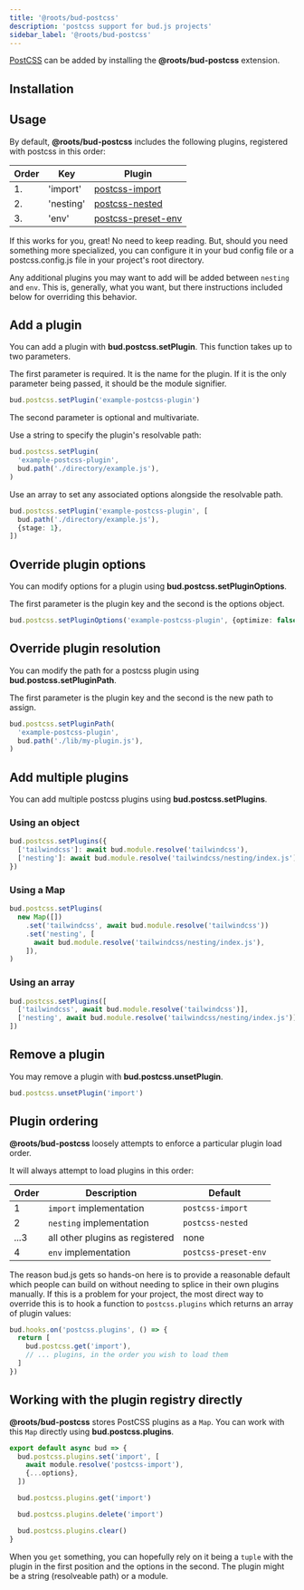 ```yaml
---
title: '@roots/bud-postcss'
description: 'postcss support for bud.js projects'
sidebar_label: '@roots/bud-postcss'
---
```



[PostCSS](https://postcss.org) can be added by installing the **@roots/bud-postcss** extension.

## Installation

<Install packages="@roots/bud-postcss" />

## Usage

By default, **@roots/bud-postcss** includes the following plugins, registered with postcss in this order:

| Order | Key       | Plugin                                                      |
| ----- | --------- | ----------------------------------------------------------- |
| 1.    | 'import'  | [postcss-import](https://github.com/postcss/postcss-import) |
| 2.    | 'nesting' | [postcss-nested](https://github.com/postcss/postcss-nested) |
| 3.    | 'env'     | [postcss-preset-env](https://preset-env.cssdb.org/)         |

If this works for you, great! No need to keep reading. But, should you need something more specialized,
you can configure it in your bud config file or a postcss.config.js file in your project's root directory.

Any additional plugins you may want to add will be added between `nesting` and `env`.
This is, generally, what you want, but there instructions included below for overriding this behavior.

## Add a plugin

You can add a plugin with **bud.postcss.setPlugin**. This function takes up to two parameters.

The first parameter is required. It is the name for the plugin.
If it is the only parameter being passed, it should be the module signifier.

```typescript title=bud.config.js
bud.postcss.setPlugin('example-postcss-plugin')
```

The second parameter is optional and multivariate.

Use a string to specify the plugin's resolvable path:

```typescript title=bud.config.js
bud.postcss.setPlugin(
  'example-postcss-plugin',
  bud.path('./directory/example.js'),
)
```

Use an array to set any associated options alongside the resolvable path.

```typescript title=bud.config.js
bud.postcss.setPlugin('example-postcss-plugin', [
  bud.path('./directory/example.js'),
  {stage: 1},
])
```

## Override plugin options

You can modify options for a plugin using **bud.postcss.setPluginOptions**.

The first parameter is the plugin key and the second is the options object.

```typescript title=bud.config.js
bud.postcss.setPluginOptions('example-postcss-plugin', {optimize: false})
```

## Override plugin resolution

You can modify the path for a postcss plugin using **bud.postcss.setPluginPath**.

The first parameter is the plugin key and the second is the new path to assign.

```typescript title=bud.config.js
bud.postcss.setPluginPath(
  'example-postcss-plugin',
  bud.path('./lib/my-plugin.js'),
)
```

## Add multiple plugins

You can add multiple postcss plugins using **bud.postcss.setPlugins**.

### Using an object

```typescript title=bud.config.js
bud.postcss.setPlugins({
  ['tailwindcss']: await bud.module.resolve('tailwindcss'),
  ['nesting']: await bud.module.resolve('tailwindcss/nesting/index.js'),
})
```

### Using a Map

```typescript title=bud.config.js
bud.postcss.setPlugins(
  new Map([])
    .set('tailwindcss', await bud.module.resolve('tailwindcss'))
    .set('nesting', [
      await bud.module.resolve('tailwindcss/nesting/index.js'),
    ]),
)
```

### Using an array

```typescript title=bud.config.js
bud.postcss.setPlugins([
  ['tailwindcss', await bud.module.resolve('tailwindcss')],
  ['nesting', await bud.module.resolve('tailwindcss/nesting/index.js')],
])
```

## Remove a plugin

You may remove a plugin with **bud.postcss.unsetPlugin**.

```typescript title=bud.config.js
bud.postcss.unsetPlugin('import')
```

## Plugin ordering

**@roots/bud-postcss** loosely attempts to enforce a particular plugin load order.

It will always attempt to load plugins in this order:

| Order | Description                     | Default              |
| ----- | ------------------------------- | -------------------- |
| 1     | `import` implementation         | `postcss-import`     |
| 2     | `nesting` implementation        | `postcss-nested`     |
| ...3  | all other plugins as registered | none                 |
| 4     | `env` implementation            | `postcss-preset-env` |

The reason bud.js gets so hands-on here is to provide a reasonable default which people can build on without needing to splice in their own plugins manually.
If this is a problem for your project, the most direct way to override this is to hook a function to `postcss.plugins` which returns an array of plugin values:

```typescript title=bud.config.js
bud.hooks.on('postcss.plugins', () => {
  return [
    bud.postcss.get('import'),
    // ... plugins, in the order you wish to load them
  ]
})
```

## Working with the plugin registry directly

**@roots/bud-postcss** stores PostCSS plugins as a `Map`. You can work with this `Map` directly using **bud.postcss.plugins**.

```typescript title=bud.config.js
export default async bud => {
  bud.postcss.plugins.set('import', [
    await module.resolve('postcss-import'),
    {...options},
  ])

  bud.postcss.plugins.get('import')

  bud.postcss.plugins.delete('import')

  bud.postcss.plugins.clear()
}
```

When you `get` something, you can hopefully rely on it being a `tuple` with the plugin in the first position and the options in the second. The plugin might be a string (resolveable path) or a module.
